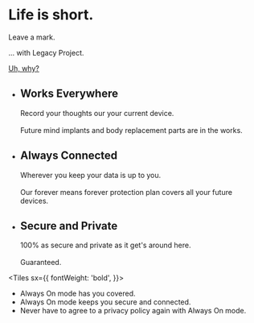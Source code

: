 


<Banner>

# Life is short.

Leave a mark.

... with Legacy Project.

[Uh, why?](/why-sign-up)

</Banner>

<Tiles>

- ## Works Everywhere
  Record your thoughts our your current device.<br /><br />
  Future mind implants and body replacement parts are in the works.
- ## Always Connected
  Wherever you keep your data is up to you.<br /><br />
  Our forever means forever protection plan covers all your future devices.
- ## Secure and Private
  100% as secure and private as it get's around here.<br /><br />
  Guaranteed.

</Tiles>

<Tiles
  sx={{
    fontWeight: 'bold',
  }}>

- Always On mode has you covered.
- Always On mode keeps you secure and connected.
- Never have to agree to a privacy policy again with Always On mode.

</Tiles>

